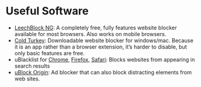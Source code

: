 # Useful Software {#AP-soft}
- [LeechBlock NG](https://www.proginosko.com/leechblock/): A completely free, fully features website blocker available for most browsers. Also works on mobile browsers.
- [Cold Turkey](https://getcoldturkey.com/): Downloadable website blocker for windows/mac. Because it is an app rather than a browser extension, it's harder to disable, but only basic features are free.
- uBlacklist for [Chrome](https://chromewebstore.google.com/detail/ublacklist/pncfbmialoiaghdehhbnbhkkgmjanfhe), [Firefox](https://addons.mozilla.org/en-US/firefox/addon/ublacklist/), [Safari](https://apps.apple.com/us/app/ublacklist-for-safari/id1547912640): Blocks websites from appearing in search results
- [uBlock Origin](https://ublockorigin.com/): Ad blocker that can also block distracting elements from web sites.
